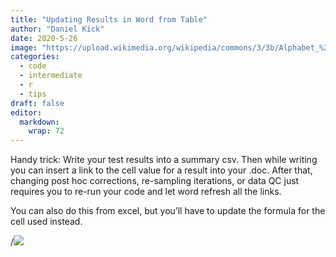 ```yaml
---
title: "Updating Results in Word from Table"
author: "Daniel Kick"
date: 2020-5-26
image: "https://upload.wikimedia.org/wikipedia/commons/3/3b/Alphabet_%281880%29_p.41.jpg"
categories: 
  - code
  - intermediate
  - r
  - tips
draft: false
editor:
  markdown: 
    wrap: 72
---
```


Handy trick: Write your test results into a summary csv. Then while writing you can insert a link to the cell value for a result into your .doc. After that, changing post hoc corrections, re-sampling iterations, or data QC just requires you to re-run your code and let word refresh all the links.

You can also do this from excel, but you'll have to update the formula for the cell used instead.

/![](AutoUpdateStats.gif)
